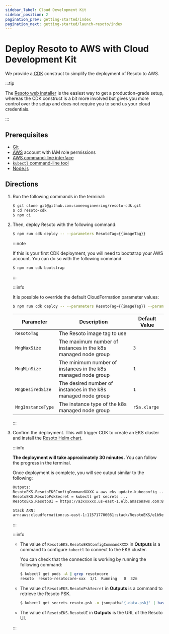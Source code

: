 ```yaml
---
sidebar_label: Cloud Development Kit
sidebar_position: 2
pagination_prev: getting-started/index
pagination_next: getting-started/launch-resoto/index
---
```


# Deploy Resoto to AWS with Cloud Development Kit

We provide a <abbr title="Cloud Development Kit">CDK</abbr> construct to simplify the deployment of Resoto to AWS.

:::tip

The [Resoto web installer](./web-installer/index.mdx) is the easiest way to get a production-grade setup, whereas the CDK construct is a bit more involved but gives you more control over the setup and does not require you to send us your cloud credentials.

:::

## Prerequisites

- [Git](https://git-scm.com)
- [<abbr title="Amazon Web Services">AWS</abbr>](https://aws.amazon.com) account with IAM role permissions
- [AWS command-line interface](https://aws.amazon.com/cli)
- [`kubectl` command-line tool](https://kubernetes.io/docs/reference/kubectl)
- [Node.js](https://nodejs.org)

## Directions

1. Run the following commands in the terminal:

   ```bash
   $ git clone git@github.com:someengineering/resoto-cdk.git
   $ cd resoto-cdk
   $ npm ci
   ```

2. Then, deploy Resoto with the following command:

   ```bash
   $ npm run cdk deploy -- --parameters ResotoTag={{imageTag}}
   ```

   :::note

   If this is your first CDK deployment, you will need to bootstrap your AWS account. You can do so with the following command:

   ```bash
   $ npm run cdk bootstrap
   ```

   :::

   :::info

   It is possible to override the default CloudFormation parameter values:

   ```bash
   $ npm run cdk deploy -- --parameters ResotoTag={{imageTag}} --parameters MngInstanceType=r5a.xlarge
   ```

   | Parameter         | Description                                                   | Default Value     |
   | ----------------- | ------------------------------------------------------------- | ----------------- |
   | `ResotoTag`       | The Resoto image tag to use                                   | <LatestRelease /> |
   | `MngMaxSize`      | The maximum number of instances in the k8s managed node group | `3`               |
   | `MngMinSize`      | The minimum number of instances in the k8s managed node group | `1`               |
   | `MngDesiredSize`  | The desired number of instances in the k8s managed node group | `1`               |
   | `MngInstanceType` | The instance type of the k8s managed node group               | `r5a.xlarge`      |

   :::

3. Confirm the deployment. This will trigger CDK to create an EKS cluster and install the [Resoto Helm chart](https://github.com/someengineering/helm-charts).

   :::info

   **The deployment will take approximately 30 minutes.** You can follow the progress in the terminal.

   Once deployment is complete, you will see output similar to the following:

   ```bash
   Outputs:
   ResotoEKS.ResotoEKSConfigCommandXXXX = aws eks update-kubeconfig ...
   ResotoEKS.ResotoPskSecret = kubectl get secrets ...
   ResotoEKS.ResotoUI = https://a3xxxxxx.us-east-1.elb.amazonaws.com:8900

   Stack ARN:
   arn:aws:cloudformation:us-east-1:115717706081:stack/ResotoEKS/e1b9e6a0-d5f6-11eb-8498-0a374cd00e27e
   ```

   :::

   :::info

   - The value of `ResotoEKS.ResotoEKSConfigCommandXXXX` in **Outputs** is a command to configure `kubectl` to connect to the EKS cluster.

     You can check that the connection is working by running the following command:

     ```bash
     $ kubectl get pods -A | grep resotocore
     ​resoto  resoto-resotocore-xxx  1/1  Running   0  32m
     ```

   - The value of `ResotoEKS.ResotoPskSecret` in **Outputs** is a command to retrieve the Resoto PSK.

     ```bash
     $ kubectl get secrets resoto-psk -o jsonpath='{.data.psk}' | base64 -d
     ```

   - The value of `ResotoEKS.ResotoUI` in **Outputs** is the URL of the Resoto UI.

   :::
